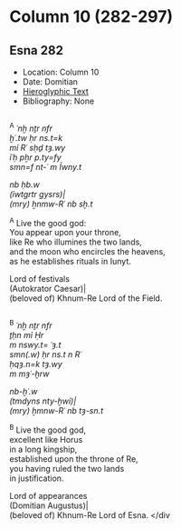 # Column 10 (282-297) {-}

## Esna 282 {-}  
  
<style>  
  
  .col2 {  
    columns: 2 320px;         /* number of columns and width in pixels*/  
    -webkit-columns: 2 320px; /* chrome, safari */  
    -moz-columns: 2 320px;    /* firefox */  
    -webkit-column-break-inside: avoid;  
    -page-break-inside: avoid;  
    -break-inside: avoid;  
  }  
  
</style>  

- Location: Column 10
- Date: Domitian 
- [Hieroglyphic Text](https://www.ifao.egnet.net/uploads/publications/enligne/Temples-Esna003.pdf#page=237){target="_blank"}  
- Bibliography: None

<div class="col2">  

^A^ *ʿnḫ nṯr nfr  *  
*ḫʿ.tw ḥr ns.t=k  *  
*mỉ Rʿ sḥḏ tȝ.wy  *  
*ỉʿḥ pẖr p.ty=fy  *  
*smn=f nt-ʿ m Ỉwny.t  *  
  
*nb ḥb.w  *  
*(ỉwtgrtr gysrs)|  *  
*(mry) ẖnmw-Rʿ nb sḫ.t  *  
  
^A^ Live the good god:  
You appear upon your throne,  
like Re who illumines the two lands,  
and the moon who encircles the heavens,  
as he establishes rituals in Iunyt.  
  
Lord of festivals  
(Autokrator Caesar)|  
(beloved of) Khnum-Re Lord of the Field.  

</div>

<div class="col2">  

^B^ *ʿnḫ nṯr nfr  *  
*ṯḥn mỉ Ḥr  *  
*m nswy.t= ʿȝ.t  *  
*smn(.w) ḥr ns.t n Rʿ  *  
*ḥqȝ.n=k tȝ.wy  *  
*m mȝʿ-ḫrw  *  
      
*nb-ḫʿ.w  *  
*(tmdyns nty-ḫwỉ)|  *  
*(mry) ẖmnw-Rʿ nb tȝ-sn.t  *  
  
^B^ Live the good god,  
excellent like Horus  
in a long kingship,  
established upon the throne of Re,  
you having ruled the two lands  
in justification.  
  
Lord of appearances  
(Domitian Augustus)|  
(beloved of) Khnum-Re Lord of Esna.
</div